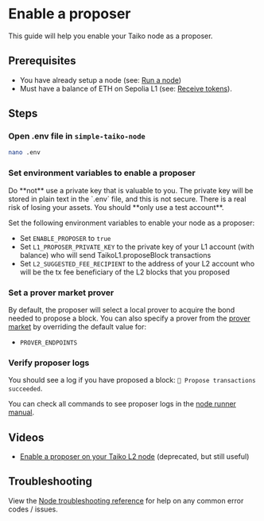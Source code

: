 
# Enable a proposer

This guide will help you enable your Taiko node as a proposer.

## Prerequisites

- You have already setup a node (see: [Run a node](/docs/guides/run-a-taiko-node))
- Must have a balance of ETH on Sepolia L1 (see: [Receive tokens](/docs/guides/receive-tokens)).

## Steps

<Steps>

### Open .env file in `simple-taiko-node`

```sh
nano .env
```

### Set environment variables to enable a proposer

<Callout type="warning">
  Do **not** use a private key that is valuable to you. The private key will be
  stored in plain text in the `.env` file, and this is not secure. There is a
  real risk of losing your assets. You should **only use a test account**.
</Callout>

Set the following environment variables to enable your node as a proposer:

- Set `ENABLE_PROPOSER` to `true`
- Set `L1_PROPOSER_PRIVATE_KEY` to the private key of your L1 account (with balance) who will send TaikoL1.proposeBlock transactions
- Set `L2_SUGGESTED_FEE_RECIPIENT` to the address of your L2 account who will be the tx fee beneficiary of the L2 blocks that you proposed

### Set a prover market prover

By default, the proposer will select a local prover to acquire the bond needed to propose a block. You can also specify a prover from the [prover market](/docs/reference/prover-market) by overriding the default value for:

- `PROVER_ENDPOINTS`

### Verify proposer logs

You should see a log if you have proposed a block: `📝 Propose transactions succeeded`.

You can check all commands to see proposer logs in the [node runner manual](/docs/manuals/node-runner-manual#view-client-proposer-logs).

</Steps>

## Videos

- [Enable a proposer on your Taiko L2 node](https://www.youtube.com/watch?v=z3gWKEoJidw) (deprecated, but still useful)

## Troubleshooting

View the [Node troubleshooting reference](/docs/reference/node-troubleshooting) for help on any common error codes / issues.
